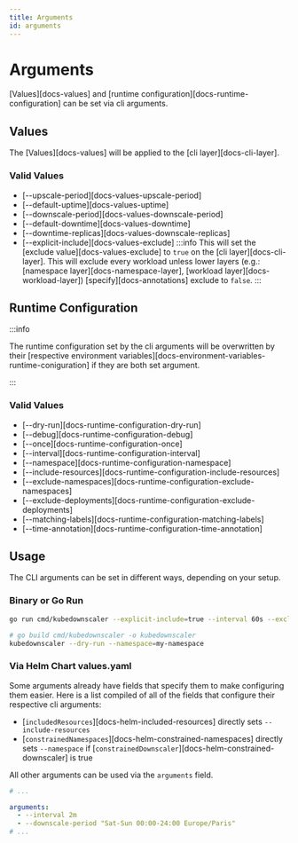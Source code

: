 ```yaml
---
title: Arguments
id: arguments
---
```


# Arguments

[Values][docs-values] and [runtime configuration][docs-runtime-configuration] can be set via cli arguments.

## Values

The [Values][docs-values] will be applied to the [cli layer][docs-cli-layer].

### Valid Values

- [--upscale-period][docs-values-upscale-period]
- [--default-uptime][docs-values-uptime]
- [--downscale-period][docs-values-downscale-period]
- [--default-downtime][docs-values-downtime]
- [--downtime-replicas][docs-values-downscale-replicas]
- [--explicit-include][docs-values-exclude]
  :::info
  This will set the [exclude value][docs-values-exclude] to `true` on the [cli layer][docs-cli-layer].
  This will exclude every workload unless lower layers (e.g.: [namespace layer][docs-namespace-layer],
  [workload layer][docs-workload-layer]) [specify][docs-annotations] exclude to `false`.
  :::

## Runtime Configuration

:::info

The runtime configuration set by the cli arguments will be overwritten by their [respective environment variables][docs-environment-variables-runtime-coniguration] if they are both set argument.

:::

### Valid Values

- [--dry-run][docs-runtime-configuration-dry-run]
- [--debug][docs-runtime-configuration-debug]
- [--once][docs-runtime-configuration-once]
- [--interval][docs-runtime-configuration-interval]
- [--namespace][docs-runtime-configuration-namespace]
- [--include-resources][docs-runtime-configuration-include-resources]
- [--exclude-namespaces][docs-runtime-configuration-exclude-namespaces]
- [--exclude-deployments][docs-runtime-configuration-exclude-deployments]
- [--matching-labels][docs-runtime-configuration-matching-labels]
- [--time-annotation][docs-runtime-configuration-time-annotation]

## Usage

The CLI arguments can be set in different ways, depending on your setup.

### Binary or Go Run

```bash
go run cmd/kubedownscaler --explicit-include=true --interval 60s --exclude-namespaces "kube-.*"
```

```bash
# go build cmd/kubedownscaler -o kubedownscaler
kubedownscaler --dry-run --namespace=my-namespace
```

### Via Helm Chart values.yaml

Some arguments already have fields that specify them to make configuring them easier.
Here is a list compiled of all of the fields that configure their respective cli arguments:

- [`includedResources`][docs-helm-included-resources] directly sets `--include-resources`
- [`constrainedNamespaces`][docs-helm-constrained-namespaces] directly sets `--namespace`
  if [`constrainedDownscaler`][docs-helm-constrained-downscaler] is true

All other arguments can be used via the `arguments` field.

```yaml title="values.yaml"
# ...

arguments:
  - --interval 2m
  - --downscale-period "Sat-Sun 00:00-24:00 Europe/Paris"
# ...
```

